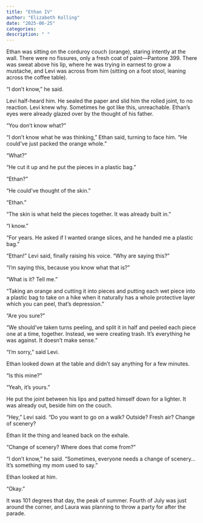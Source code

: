 ```yaml
---
title: "Ethan IV"
author: "Elizabeth Kolling"
date: "2025-06-25"
categories: 
description: " "
---
```


Ethan was sitting on the corduroy couch (orange), staring intently at the wall. There were no fissures, only a fresh coat of paint—Pantone 399. There was sweat above his lip, where he was trying in earnest to grow a mustache, and Levi was across from him (sitting on a foot stool, leaning across the coffee table).

“I don’t know,” he said.

Levi half-heard him. He sealed the paper and slid him the rolled joint, to no reaction. Levi knew why. Sometimes he got like this, unreachable. Ethan’s eyes were already glazed over by the thought of his father.

“You don’t know what?”

“I don’t know what he was thinking,” Ethan said, turning to face him. “He could’ve just packed the orange whole.”

“What?"	

“He cut it up and he put the pieces in a plastic bag.”

“Ethan?”

“He could’ve thought of the skin.”

“Ethan.”

“The skin is what held the pieces together. It was already built in.”

“I know.”

“For years. He asked if I wanted orange slices, and he handed me a plastic bag.”

“Ethan!” Levi said, finally raising his voice. “Why are saying this?”

“I’m saying this, because you know what that is?”

“What is it? Tell me."

“Taking an orange and cutting it into pieces and putting each wet piece into a plastic bag to take on a hike when it naturally has a whole protective layer which you can peel, that’s depression.” 

“Are you sure?”

“We should’ve taken turns peeling, and split it in half and peeled each piece one at a time, together. Instead, we were creating trash. It's everything he was against. It doesn't make sense.”

“I’m sorry,” said Levi.

Ethan looked down at the table and didn't say anything for a few minutes.

“Is this mine?”

“Yeah, it’s yours.”

He put the joint between his lips and patted himself down for a lighter. It was already out, beside him on the couch.

“Hey,” Levi said. “Do you want to go on a walk? Outside? Fresh air? Change of scenery?

Ethan lit the thing and leaned back on the exhale.

“Change of scenery? Where does that come from?"

“I don’t know,” he said. “Sometimes, everyone needs a change of scenery...It’s something my mom used to say.” 

Ethan looked at him.

“Okay.”

It was 101 degrees that day, the peak of summer. Fourth of July was just around the corner, and Laura was planning to throw a party for after the parade. 
